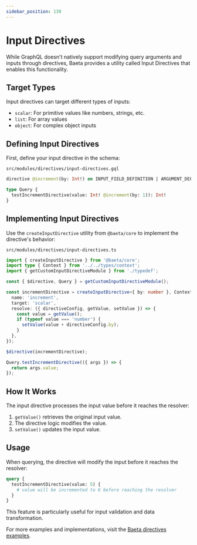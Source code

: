 ```yaml
---
sidebar_position: 130
---
```


# Input Directives

While GraphQL doesn't natively support modifying query arguments and inputs through directives, Baeta provides a utility called Input Directives that enables this functionality.

## Target Types

Input directives can target different types of inputs:

- `scalar`: For primitive values like numbers, strings, etc.
- `list`: For array values
- `object`: For complex object inputs

## Defining Input Directives

First, define your input directive in the schema:

`src/modules/directives/input-directives.gql`

```graphql
directive @increment(by: Int!) on INPUT_FIELD_DEFINITION | ARGUMENT_DEFINITION

type Query {
  testIncrementDirective(value: Int! @increment(by: 1)): Int!
}
```

## Implementing Input Directives

Use the `createInputDirective` utility from `@baeta/core` to implement the directive's behavior:

`src/modules/directives/input-directives.ts`

```typescript
import { createInputDirective } from '@baeta/core';
import type { Context } from '../../types/context';
import { getCustomInputDirectiveModule } from './typedef';

const { $directive, Query } = getCustomInputDirectiveModule();

const incrementDirective = createInputDirective<{ by: number }, Context>({
  name: 'increment',
  target: 'scalar',
  resolve: ({ directiveConfig, getValue, setValue }) => {
    const value = getValue();
    if (typeof value === 'number') {
      setValue(value + directiveConfig.by);
    }
  },
});

$directive(incrementDirective);

Query.testIncrementDirective(({ args }) => {
  return args.value;
});
```

## How It Works

The input directive processes the input value before it reaches the resolver:

1. `getValue()` retrieves the original input value.
2. The directive logic modifies the value.
3. `setValue()` updates the input value.

## Usage

When querying, the directive will modify the input before it reaches the resolver:

```graphql
query {
  testIncrementDirective(value: 5) {
    # value will be incremented to 6 before reaching the resolver
  }
}
```

This feature is particularly useful for input validation and data transformation.

For more examples and implementations, visit the [Baeta directives examples](https://github.com/andreisergiu98/baeta/tree/main/examples/directives).